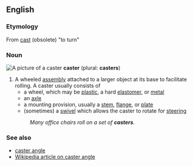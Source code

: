 ==English==

===Etymology===
From [[cast]] (obsolete) "to turn"

===Noun===
[[Image:caster.png|frame|A picture of a caster]]
'''caster''' (plural: '''casters''')
 
#A wheeled [[assembly]] attached to a larger object at its base to facilitate rolling.  A caster usually consists of
#*a wheel, which may be [[plastic]], a hard [[elastomer]], or [[metal]]
#*an [[axle]]
#*a mounting provision, usually a [[stem]], [[flange]], or [[plate]]
#*(sometimes) a [[swivel]] which allows the caster to rotate for [[steer]]ing
#:''Many office chairs roll on a set of '''casters'''.''

===See also===
*[[caster angle]]
*[[w:caster angle|Wikipedia article on caster angle]]